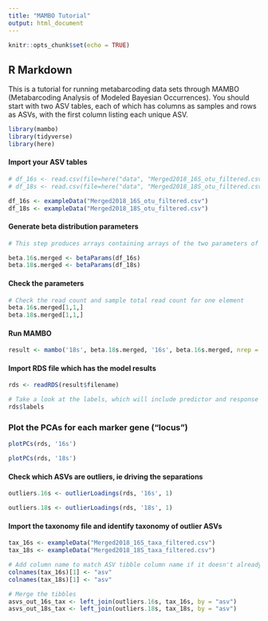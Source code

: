 ```yaml
---
title: "MAMBO Tutorial"
output: html_document
---
```


```r
knitr::opts_chunk$set(echo = TRUE)
```

## R Markdown

This is a tutorial for running metabarcoding data sets through MAMBO (Metabarcoding Analysis of Modeled Bayesian Occurrences). You should start with two ASV tables, each of which has columns as samples and rows as ASVs, with the first column listing each unique ASV.

```r
library(mambo)
library(tidyverse)
library(here)
```

#### Import your ASV tables 
```r
# df_16s <- read.csv(file=here("data", "Merged2018_16S_otu_filtered.csv"), row.names=1)
# df_18s <- read.csv(file=here("data", "Merged2018_18S_otu_filtered.csv"), row.names=1)

df_16s <- exampleData("Merged2018_16S_otu_filtered.csv")
df_18s <- exampleData("Merged2018_18S_otu_filtered.csv")
```

#### Generate beta distribution parameters
```r
# This step produces arrays containing arrays of the two parameters of a beta distribution derived from the supplied read counts and the total number of reads for each sample.

beta.16s.merged <- betaParams(df_16s)
beta.18s.merged <- betaParams(df_18s)
```
#### Check the parameters
```r
# Check the read count and sample total read count for one element
beta.16s.merged[1,1,]
beta.18s.merged[1,1,]
```

#### Run MAMBO 
```r
result <- mambo('18s', beta.18s.merged, '16s', beta.16s.merged, nrep = 5, chains = 10)
```

#### Import RDS file which has the model results
```r
rds <- readRDS(result$filename)

# Take a look at the labels, which will include predictor and response variables, each of which represent a different marker gene ("locus")
rds$labels
```

### Plot the PCAs for each marker gene ("locus")
```r
plotPCs(rds, '16s')
```

```r
plotPCs(rds, '18s')
```

#### Check which ASVs are outliers, ie driving the separations
```r
outliers.16s <- outlierLoadings(rds, '16s', 1)
```

```r
outliers.18s <- outlierLoadings(rds, '18s', 1)
```

#### Import the taxonomy file and identify taxonomy of outlier ASVs
```r
tax_16s <- exampleData("Merged2018_16S_taxa_filtered.csv")
tax_18s <- exampleData("Merged2018_18S_taxa_filtered.csv")

# Add column name to match ASV tibble column name if it doesn't already
colnames(tax_16s)[1] <- "asv"
colnames(tax_18s)[1] <- "asv"

# Merge the tibbles
asvs_out_16s_tax <- left_join(outliers.16s, tax_16s, by = "asv")
asvs_out_18s_tax <- left_join(outliers.18s, tax_18s, by = "asv")
```

